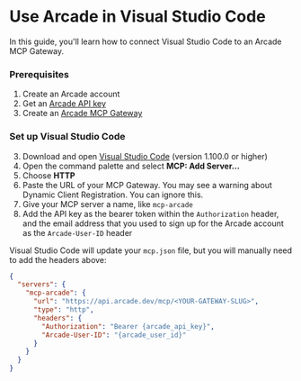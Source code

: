 
# Use Arcade in Visual Studio Code

In this guide, you'll learn how to connect Visual Studio Code to an Arcade MCP Gateway.

<Steps>

### Prerequisites

1. Create an <SignupLink linkLocation="docs:claude-desktop-client">Arcade account</SignupLink>
2. Get an [Arcade API key](/home/api-keys)
3. Create an [Arcade MCP Gateway](https://api.arcade.dev/dashboard/mcp-gateways)

### Set up Visual Studio Code

3. Download and open [Visual Studio Code](https://code.visualstudio.com/download) (version 1.100.0 or higher)
4. Open the command palette and select **MCP: Add Server...**
5. Choose **HTTP**
6. Paste the URL of your MCP Gateway. You may see a warning about Dynamic Client Registration. You can ignore this.
7. Give your MCP server a name, like `mcp-arcade`
8. Add the API key as the bearer token within the `Authorization` header, and the email address that you used to sign up for the Arcade account as the `Arcade-User-ID` header

Visual Studio Code will update your `mcp.json` file, but you will manually need to add the headers above:

```json
{
  "servers": {
    "mcp-arcade": {
      "url": "https://api.arcade.dev/mcp/<YOUR-GATEWAY-SLUG>",
      "type": "http",
      "headers": {
        "Authorization": "Bearer {arcade_api_key}",
        "Arcade-User-ID": "{arcade_user_id}"
      }
    }
  }
}
```

</Steps>
